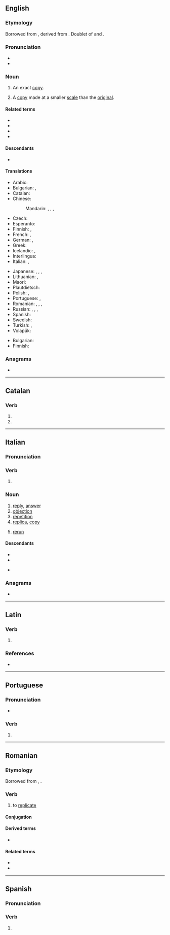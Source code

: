 {{also|replicá|réplica|replicà|replică}}
==English==

===Etymology===
Borrowed from {{bor|en|it|replica}}, derived from {{der|en|la|replico|replicare|to copy}}. Doublet of {{m|en|reply}} and {{m|en|replicate}}.

===Pronunciation===
* {{IPA|en|/ˈɹɛplɪkə/}}
* {{audio|en|LL-Q1860 (eng)-Vealhurl-replica.wav|Audio (Southern England)}}

===Noun===
{{en-noun|+|pl2qual=rare|repliche}}

# An exact [[copy]].
#: {{ux|en|The statue on the museum floor is an authentic '''replica'''.}}
# A [[copy]] made at a smaller [[scale]] than the [[original]].
#: {{ux|en|He collected '''replicas''' of old cars.}}

====Related terms====
* {{l|en|replicant}}
* {{l|en|replicate}}
* {{l|en|replication}}
* {{l|en|reply}}

====Descendants====
* {{desc|tr|replika|bor=1}}

====Translations====
{{trans-top|exact copy}}
* Arabic: {{t|ar|نُشْخَة|f}}
* Bulgarian: {{t+|bg|дубликат|m}}, {{t+|bg|репродукция|f}}
* Catalan: {{t|ca|rèplica|f}}
* Chinese:
*: Mandarin: {{t+|cmn|複製品|sc=Hani}}, {{t+|cmn|复制品|tr=fùzhìpǐn|sc=Hani}}, {{t+|cmn|複製|sc=Hani}}, {{t+|cmn|复制|tr=fùzhì|sc=Hani}}
* Czech: {{t+|cs|replika|f}}
* Esperanto: {{t|eo|repliko}}
* Finnish: {{t+|fi|jäljennös}}, {{t+|fi|kopio}}
* French: {{t+|fr|réplique|f}}, {{t|fr|copie exacte|f}}
* German: {{t+|de|Nachbildung|f}}, {{t|de|exakte Kopie|f}}
* Greek: {{t+|el|αντίγραφο|n}}
* Icelandic: {{t+|is|eftirmynd|f}}, {{t+|is|eftirlíking|f}}
* Interlingua: {{t|ia|replica}}
* Italian: {{t+|it|replica|f}}, {{t|it|copia esatta|f}}
{{trans-mid}}
* Japanese: {{t+|ja|複製|tr=ふくせい, fukusei|sc=Jpan}}, {{t+|ja|写し|tr=うつし, utsushi|sc=Jpan}}, {{t|ja|模造品|tr=もぞうひん, mozōhin|sc=Jpan}}, {{t+|ja|レプリカ|tr=repurika|sc=Jpan}}
* Lithuanian: {{t+|lt|kopija}}, {{t|lt|replika}}
* Maori: {{t|mi|kape}}
* Plautdietsch: {{t|pdt|Aufbilt|n}}
* Polish: {{t+|pl|kopia}}, {{t+|pl|replika}}
* Portuguese: {{t+|pt|réplica|f}}, {{t|pt|[[cópia]] [[exata]]|f}}
* Romanian: {{t+|ro|copie|f}}, {{t+|ro|copii|f-p}}, {{t+|ro|replică|f}}, {{t+|ro|reproducere|f}}
* Russian: {{t|ru|[[точный|то́чная]] [[ко́пия]]|f}}, {{t+|ru|репроду́кция|f}}, {{t+|ru|ре́плика|f}} {{qualifier|rare in this sense}}, {{t+|ru|муля́ж|m}}
* Spanish: {{t+|es|réplica|f}}
* Swedish: {{t+|sv|replika|c}}
* Turkish: {{t+|tr|kopya}}, {{t+|tr|replika}}
* Volapük: {{t+|vo|samäd}}
{{trans-bottom}}

{{trans-top|smaller-scale model}}
* Bulgarian: {{t+|bg|реплика|f}}
* Finnish: {{t+|fi|pienoismalli}}
{{trans-mid}}
{{trans-bottom}}

===Anagrams===
* {{anagrams|en|a=aceilpr|caliper|earclip}}

----

==Catalan==

===Verb===
{{head|ca|verb form}}

# {{ca-verb form of|p=3|n=sg|t=pres|m=ind|replicar}}
# {{ca-verb form of|p=2|n=sg|m=impr|replicar}}

----

==Italian==

===Pronunciation===
{{it-pr|rèplica}}

===Verb===
{{head|it|verb form}}

# {{inflection of|it|replicare||3|s|pres|ind|;|2|s|imp}}

===Noun===
{{it-noun|f}}

# [[reply]], [[answer]]
# [[objection]]
# [[repetition]]
# [[#English|replica]], [[copy]]
# {{lb|it|television}} [[rerun]]

====Descendants====
* {{desc|nl|replica|bor=1}}
* {{desctree|en|replica|bor=1}}
* {{desc|fr|réplique|bor=1}} {{see desc}}

===Anagrams===
* {{anagrams|it|a=aceilpr|capirle|caprile}}

----

==Latin==

===Verb===
{{la-verb-form|replicā}}

# {{inflection of|la|replicō||2|s|pres|actv|impr}}

===References===
* {{R:du Cange}}

----

==Portuguese==

===Pronunciation===
{{pt-IPA}}
* {{hyph|pt|re|pli|ca}}

===Verb===
{{head|pt|verb form}}

# {{pt-verb form of|replicar}}

----

==Romanian==

===Etymology===
Borrowed from {{bor|ro|fr|répliquer}}, {{bor|ro|la|replico|replico, replicare}}.

===Verb===
{{ro-verb|conj=1|replică|replicat}}

# to [[replicate]]

====Conjugation====
{{ro-conj-a|replic}}

====Derived terms====
* {{l|ro|replicare}}

====Related terms====
* {{l|ro|replică}}
* {{l|ro|replicație}}

----

==Spanish==

===Pronunciation===
{{es-pr}}

===Verb===
{{head|es|verb form}}

# {{es-verb form of|replicar}}